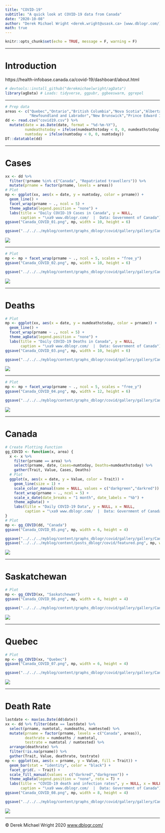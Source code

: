 ```yaml
---
title: "COVID-19"
subtitle: "A quick look at COVID-19 data from Canada"
date: "2020-10-08"
author: "Derek Michael Wright <derek.wright@usask.ca> [www.dblogr.com/](https://dblogr.com/) [-Image Gallery-](https://dblogr.com/graphs_academic/correlation_coefficients/)"
math: true
---
```


```r
knitr::opts_chunk$set(echo = TRUE, message = F, warning = F)
```

---

# Introduction

https://health-infobase.canada.ca/covid-19/dashboard/about.html

```r
# devtools::install_github("derekmichaelwright/agData")
library(agData) # Loads: tidyverse, ggpubr, ggbeeswarm, ggrepel
```

---

```r
# Prep data
areas <- c("Quebec","Ontario","British Columbia","Nova Scotia","Alberta","Saskatchewan","Manitoba",
           "Newfoundland and Labrador","New Brunswick","Prince Edward Island","Northwest Territories","Yukon","Nunavut")
dd <- read.csv("covid19.csv") %>%
  mutate(date = as.Date(date, format = "%d-%m-%Y"),
         numdeathstoday = ifelse(numdeathstoday < 0, 0, numdeathstoday),
         numtoday = ifelse(numtoday < 0, 0, numtoday))
DT::datatable(dd)
```

---

# Cases

```r
xx <- dd %>% 
  filter(!prname %in% c("Canada", "Repatriated travellers")) %>%
  mutate(prname = factor(prname, levels = areas))
# Plot
mp <- ggplot(xx, aes(x = date, y = numtoday, color = prname)) + 
  geom_line() + 
  facet_wrap(prname ~ ., ncol = 5) +
  theme_agData(legend.position = "none") +
  labs(title = "Daily COVID-19 Cases in Canada", y = NULL,
       caption = "\xa9 www.dblogr.com/  |  Data: Government of Canada")
ggsave("Canada_COVID_01.png", mp, width = 10, height = 6)
```

```r
ggsave("../../../myblog/content/graphs_dblogr/covid/gallery/gallery/Canada_COVID_01.png", mp, width = 10, height = 6)
```

![](Canada_COVID_01.png)

---

```r
# Plot
mp <- mp + facet_wrap(prname ~ ., ncol = 5, scales = "free_y") 
ggsave("Canada_COVID_02.png", mp, width = 10, height = 6)
```

```r
ggsave("../../../myblog/content/graphs_dblogr/covid/gallery/gallery/Canada_COVID_02.png", mp, width = 10, height = 6)
```

![](Canada_COVID_02.png)

---

# Deaths

```r
# Plot
mp <- ggplot(xx, aes(x = date, y = numdeathstoday, color = prname)) + 
  geom_line() + 
  facet_wrap(prname ~ ., ncol = 5) +
  theme_agData(legend.position = "none") +
  labs(title = "Daily COVID-19 Deaths in Canada", y = NULL,
       caption = "\xa9 www.dblogr.com/  |  Data: Government of Canada")
ggsave("Canada_COVID_03.png", mp, width = 10, height = 6)
```

```r
ggsave("../../../myblog/content/graphs_dblogr/covid/gallery/gallery/Canada_COVID_03.png", mp, width = 10, height = 6)
```

![](Canada_COVID_03.png)

---

```r
# Plot
mp <- mp + facet_wrap(prname ~ ., ncol = 5, scales = "free_y") 
ggsave("Canada_COVID_04.png", mp, width = 12, height = 6)
```

```r
ggsave("../../../myblog/content/graphs_dblogr/covid/gallery/gallery/Canada_COVID_04.png", mp, width = 12, height = 6)
```

![](Canada_COVID_04.png)

---

# Canada

```r
# Create Plotting Function
gg_COVID <- function(x, area) {
  x <- x %>% 
    filter(prname == area) %>% 
    select(prname, date, Cases=numtoday, Deaths=numdeathstoday) %>%
    gather(Trait, Value, Cases, Deaths)
  # Plot
  ggplot(x, aes(x = date, y = Value, color = Trait)) + 
    geom_line(size = 1) + 
    scale_color_manual(name = NULL, values = c("darkgreen","darkred")) +
    facet_wrap(prname ~ ., ncol = 5) +
    scale_x_date(date_breaks = "1 month", date_labels = "%b") +
    theme_agData() +
    labs(title = "Daily COVID-19 Data", y = NULL, x = NULL,
         caption = "\xa9 www.dblogr.com/  |  Data: Government of Canada")
}
# Plot
mp <- gg_COVID(dd, "Canada")
ggsave("Canada_COVID_05.png", mp, width = 6, height = 4)
```

```r
ggsave("../../../myblog/content/graphs_dblogr/covid/gallery/gallery/Canada_COVID_05.png", mp, width = 6, height = 4)
ggsave("../../../myblog/content/posts_dblogr/covid/featured.png", mp, width = 6, height = 4)
```

![](Canada_COVID_05.png)

---

# Saskatchewan

```r
# Plot
mp <- gg_COVID(xx, "Saskatchewan")
ggsave("Canada_COVID_06.png", mp, width = 6, height = 4)
```

```r
ggsave("../../../myblog/content/graphs_dblogr/covid/gallery/gallery/Canada_COVID_06.png", mp, width = 6, height = 4)
```

![](Canada_COVID_06.png)

---

# Quebec

```r
# Plot
mp <- gg_COVID(xx, "Quebec")
ggsave("Canada_COVID_07.png", mp, width = 6, height = 4)
```

```r
ggsave("../../../myblog/content/graphs_dblogr/covid/gallery/gallery/Canada_COVID_07.png", mp, width = 6, height = 4)
```

![](Canada_COVID_07.png)

---

# Death Rate

```r
lastdate <- max(as.Date(dd$date))
xx <- dd %>% filter(date == lastdate) %>%
  select(prname, numtotal, numdeaths, numtested) %>%
  mutate(prname = factor(prname, levels = c("Canada", areas)),
         deathrate = numdeaths / numtotal,
         testrate = numtotal / numtested) %>%
  arrange(deathrate) %>% 
  filter(!is.na(prname)) %>%
  gather(Trait, Value, deathrate, testrate)
mp <- ggplot(xx, aes(x = prname, y = Value, fill = Trait)) +
  geom_bar(stat = "identity", color = "black") +
  facet_grid(. ~ Trait) +
  scale_fill_manual(values = c("darkred","darkgreen")) +
  theme_agData(legend.position = "none", rotx = T) +
  labs(title = "COVID-19 death and infection rates", y = NULL, x = NULL,
       caption = "\xa9 www.dblogr.com/  |  Data: Government of Canada")
ggsave("Canada_COVID_08.png", mp, width = 8, height = 4)
```

```r
ggsave("../../../myblog/content/graphs_dblogr/covid/gallery/gallery/Canada_COVID_08.png", mp, width = 8, height = 4)
```

![](Canada_COVID_08.png)

---

&copy; Derek Michael Wright 2020 [www.dblogr.com/](https://dblogr.netlify.com/)